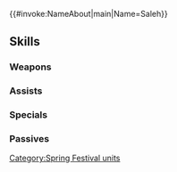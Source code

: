 {{#invoke:NameAbout|main|Name=Saleh}}{{HeroPage Tabs}}
{{Hero Infobox
|Name=Saleh
|Title=Vernal Sage
|WeaponType=Green Axe
|MoveType=Cavalry
|Origin=Fire Emblem: The Sacred Stones
|Gender=Male
|actorEN=Kamran R. Khan
|actorJP=村上聡
|artist=ミヤジマハル
|additionDate=March 17, 2021
|releaseDate=March 17, 2021
|cv1=7
|cv2=700200
|TagID=春祭サレフ
|InternalID=642
|Properties=limited,tempest,specDisplay
|description=Sage of Caer Pelyn, come to celebrate in the spring festival. Also Ewan's teacher. Appears in Fire Emblem: The Sacred Stones.
}}
{{Stats Page
|Lv1HP=19|Lv1ATK=9|Lv1SPD=8|Lv1DEF=7|Lv1RES=6
|GRHP=50|GRATK=65|GRSPD=65|GRDEF=45|GRRES=50
}}
==Skills==
===Weapons===
{{Weapons Table
|weapon1=Iron Axe
|weapon1Default=1
|weapon1Unlock=1
|weapon2=Steel Axe
|weapon2Default=2
|weapon2Unlock=2
|weapon3=Springy Axe
|weapon3Default=3
|weapon3Unlock=3
|weapon4=Springy Axe+
|weapon4Default=5
|weapon4Unlock=5
}}
===Assists===
{{Assists Table
|assist1=Reciprocal Aid
|assist1Default=4
|assist1Unlock=3
}}
===Specials===
{{Specials Table}}
===Passives===
{{Passives Table
|passiveA1=Resistance +1
|passiveA2=HP/Res 1
|passiveA3=HP/Res 2
|passiveA1Unlock=1
|passiveA2Unlock=2
|passiveA3Unlock=4
|passiveC1=Rouse Atk/Res 1
|passiveC2=Rouse Atk/Res 2
|passiveC3=Rouse Atk/Res 3
|passiveC1Unlock=3
|passiveC2Unlock=4
|passiveC3Unlock=5
}}
{{Heroes Navbox}}
[[Category:Spring Festival units]]